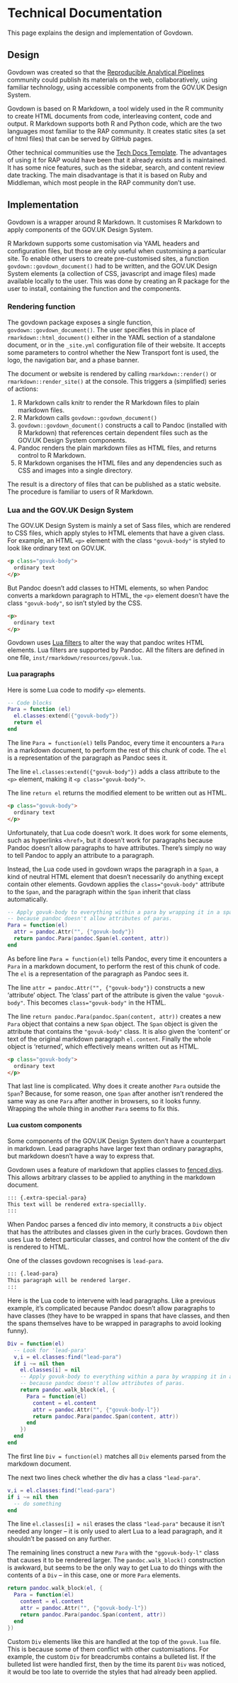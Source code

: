 # Technical Documentation

::: {.lead-para}
This page explains the design and implementation of Govdown.
:::

## Design

Govdown was created so that the [Reproducible Analytical
Pipelines](https://ukgovdatascience.github.io/rap-website/) community could
publish its materials on the web, collaboratively, using familiar technology,
using accessible components from the GOV.UK Design System.

Govdown is based on R Markdown, a tool widely used in the R community to create
HTML documents from code, interleaving content, code and output.  R Markdown
supports both R and Python code, which are the two languages most familiar to
the RAP community.  It creates static sites (a set of html files) that can be
served by GitHub pages.

Other technical communities use the [Tech Docs
Template](https://github.com/alphagov/tech-docs-template).  The advantages of
using it for RAP would have been that it already exists and is maintained.  It
has some nice features, such as the sidebar, search, and content review date
tracking.  The main disadvantage is that it is based on Ruby and Middleman,
which most people in the RAP community don't use.

## Implementation

Govdown is a wrapper around R Markdown.  It customises R Markdown to apply
components of the GOV.UK Design System.

R Markdown supports some customisation via YAML headers and configuration files,
but those are only useful when customising a particular site.  To enable other
users to create pre-customised sites, a function `govdown::govdown_document()`
had to be written, and the GOV.UK Design System elements (a collection of CSS,
javascript and image files) made available locally to the user.  This was done
by creating an R package for the user to install, containing the function and
the components.

### Rendering function

The govdown package exposes a single function, `govdown::govdown_document()`.
The user specifies this in place of `rmarkdown::html_document()` either in the
YAML section of a standalone document, or in the `_site.yml` configuration file
of their website.  It accepts some parameters to control whether the New
Transport font is used, the logo, the navigation bar, and a phase banner.

The document or website is rendered by calling `rmarkdown::render()` or
`rmarkdown::render_site()` at the console.  This triggers a (simplified) series
of actions:

1. R Markdown calls knitr to render the R Markdown files to plain markdown files.
1. R Markdown calls `govdown::govdown_document()`
1. `govdown::govdown_document()` constructs a call to Pandoc (installed with R
   Markdown) that references certain dependent files such as the GOV.UK Design
   System components.
1. Pandoc renders the plain markdown files as HTML files, and returns control to
   R Markdown.
1. R Markdown organises the HTML files and any dependencies such as CSS and
   images into a single directory.

The result is a directory of files that can be published as a static website.
The procedure is familiar to users of R Markdown.

### Lua and the GOV.UK Design System

The GOV.UK Design System is mainly a set of Sass files, which are rendered to
CSS files, which apply styles to HTML elements that have a given class.  For
example, an HTML `<p>` element with the class `"govuk-body"` is styled to look
like ordinary text on GOV.UK.

```html
<p class="govuk-body">
  ordinary text
</p>
```

But Pandoc doesn't add classes to HTML elements, so when Pandoc converts a
markdown paragraph to HTML, the `<p>` element doesn't have the class
`"govuk-body"`, so isn't styled by the CSS.

```html
<p>
  ordinary text
</p>
```

Govdown uses [Lua filters](https://pandoc.org/lua-filters.html) to alter the way
that pandoc writes HTML elements.  Lua filters are supported by Pandoc.  All the
filters are defined in one file, `inst/rmarkdown/resources/govuk.lua`.

#### Lua paragraphs

Here is some Lua code to modify `<p>` elements.

```lua
-- Code blocks
Para = function (el)
  el.classes:extend({"govuk-body"})
  return el
end
```

The line `Para = function(el)` tells Pandoc, every time it encounters a `Para`
in a markdown document, to perform the rest of this chunk of code.  The `el` is
a representation of the paragraph as Pandoc sees it.

The line `el.classes:extend({"govuk-body"})` adds a class attribute to the `<p>`
element, making it `<p class="govuk-body">`.

The line `return el` returns the modified element to be written out as HTML.

```html
<p class="govuk-body">
  ordinary text
</p>
```

Unfortunately, that Lua code doesn't work.  It does work for some elements, such
as hyperlinks `<href>`, but it doesn't work for paragraphs because Pandoc
doesn't allow paragraphs to have attributes.  There's simply no way to tell
Pandoc to apply an attribute to a paragraph.

Instead, the Lua code used in govdown wraps the paragraph in a `Span`, a kind of
neutral HTML element that doesn't necessarily do anything except contain other
elements.  Govdown applies the `class="govuk-body"` attribute to the `Span`, and
the paragraph within the `Span` inherit that class automatically.

```lua
-- Apply govuk-body to everything within a para by wrapping it in a span,
-- because pandoc doesn't allow attributes of paras.
Para = function(el)
  attr = pandoc.Attr("", {"govuk-body"})
  return pandoc.Para(pandoc.Span(el.content, attr))
end
```

As before line `Para = function(el)` tells Pandoc, every time it encounters a
`Para` in a markdown document, to perform the rest of this chunk of code.  The
`el` is a representation of the paragraph as Pandoc sees it.

The line `attr = pandoc.Attr("", {"govuk-body"})` constructs a new 'attribute'
object.  The 'class' part of the attribute is given the value `"govuk-body"`.
This becomes `class="govuk-body"` in the HTML.

The line `return pandoc.Para(pandoc.Span(content, attr))` creates a new `Para`
object that contains a new `Span` object.  The `Span` object is given the
attribute that contains the `"govuk-body"` class.  It is also given the
'content' or text of the original markdown paragraph `el.content`.  Finally the
whole object is 'returned', which effectively means written out as HTML.

```html
<p class="govuk-body">
  ordinary text
</p>
```

That last line is complicated.  Why does it create another `Para` outside the
`Span`?  Because, for some reason, one `Span` after another isn't rendered the
same way as one `Para` after another in browsers, so it looks funny.  Wrapping
the whole thing in another `Para` seems to fix this.

#### Lua custom components

Some components of the GOV.UK Design System don't have a counterpart in
markdown.  Lead paragraphs have larger text than ordinary paragraphs, but
markdown doesn't have a way to express that.

Govdown uses a feature of markdown that applies classes to [fenced
divs](https://pandoc.org/MANUAL.html#divs-and-spans).  This allows arbitrary
classes to be applied to anything in the markdown document.

```md
::: {.extra-special-para}
This text will be rendered extra-speciallly.
:::
```

When Pandoc parses a fenced div into memory, it constructs a `Div` object that
has the attributes and classes given in the curly braces.  Govdown then uses Lua
to detect particular classes, and control how the content of the div is rendered
to HTML.

One of the classes govdown recognises is `lead-para`.

```md
::: {.lead-para}
This paragraph will be rendered larger.
:::
```

Here is the Lua code to intervene with lead paragraphs.  Like a previous
example, it's complicated because Pandoc doesn't allow paragraphs to have
classes (they have to be wrapped in spans that have classes, and then the
spans themselves have to be wrapped in paragraphs to avoid looking funny).

```lua
Div = function(el)
  -- Look for 'lead-para'
  v,i = el.classes:find("lead-para")
  if i ~= nil then
    el.classes[i] = nil
    -- Apply govuk-body to everything within a para by wrapping it in a span,
    -- because pandoc doesn't allow attributes of paras.
    return pandoc.walk_block(el, {
      Para = function(el)
        content = el.content
        attr = pandoc.Attr("", {"govuk-body-l"})
        return pandoc.Para(pandoc.Span(content, attr))
      end
    })
  end
end
```

The first line `Div = function(el)` matches all `Div` elements parsed from the
markdown document.

The next two lines check whether the div has a class `"lead-para"`.

```lua
v,i = el.classes:find("lead-para")
if i ~= nil then
  -- do something
end
```

The line `el.classes[i] = nil` erases the class `"lead-para"` because it isn't
needed any longer -- it is only used to alert Lua to a lead paragraph, and it
shouldn't be passed on any further.

The remaining lines construct a new `Para` with the `"ggovuk-body-l"` class that
causes it to be rendered larger.  The `pandoc.walk_block()` construction is
awkward, but seems to be the only way to get Lua to do things with the contents
of a `Div` -- in this case, one or more `Para` elements.

```lua
return pandoc.walk_block(el, {
  Para = function(el)
    content = el.content
    attr = pandoc.Attr("", {"govuk-body-l"})
    return pandoc.Para(pandoc.Span(content, attr))
  end
})
```

Custom `Div` elements like this are handled at the top of the `govuk.lua` file.
This is because some of them conflict with other customisations.  For example,
the custom `Div` for breadcrumbs contains a bulleted list.  If the bulleted list
were handled first, then by the time its parent `Div` was noticed, it would be
too late to override the styles that had already been applied.
